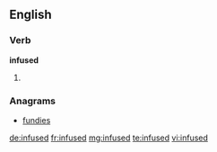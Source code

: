 ==English==

===Verb===
'''infused'''

# {{past of|infuse}}

===Anagrams===
* [[fundies#English|fundies]]

[[de:infused]]
[[fr:infused]]
[[mg:infused]]
[[te:infused]]
[[vi:infused]]